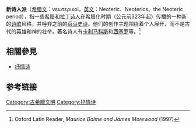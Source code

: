 '''新诗人派'''（[[希腊文|希腊文]]：νεωτερικοί，[[英文|英文]]：Neoteric、Neoterics、the Neoteric period），指一些[[希腊|希腊]]和[[拉丁|拉丁]][[诗人|诗人]]在希腊化时期（公元前323年起）传播的一种新的[[诗歌|诗歌]]风格，并唾弃之前的[[荷马|荷马]][[史诗|史诗]]。他们的创作主题围绕着个人展开，而不是古代的英雄和神的壮举。著名诗人有[[卡利马科斯|卡利马科斯]]和[[西塞罗|西塞罗]]等。<ref>Oxford Latin Reader, ''Maurice Balme and James Morewood'' (1997)</ref>

==相關參見==
*[[抒情诗|抒情诗]]

==参考链接==
{{reflist}}

[[Category:古希臘文明|Category:古希臘文明]]
[[Category:抒情诗|Category:抒情诗]]